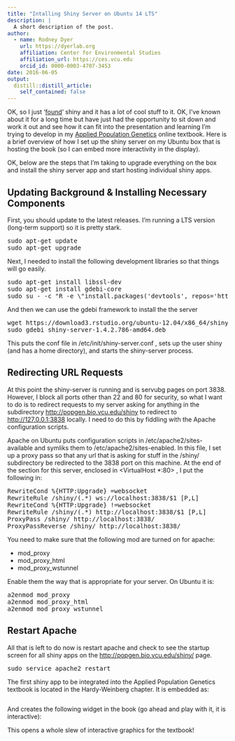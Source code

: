 ```yaml
---
title: "Intalling Shiny Server on Ubuntu 14 LTS"
description: |
  A short description of the post.
author:
  - name: Rodney Dyer
    url: https://dyerlab.org
    affiliation: Center for Environmental Studies
    affiliation_url: https://ces.vcu.edu
    orcid_id: 0000-0003-4707-3453
date: 2016-06-05
output:
  distill::distill_article:
    self_contained: false
---
```





OK, so I just &#8216;[found](http://shiny.rstudio.com)&#8216; shiny and it has a lot of cool stuff to it.  OK, I've known about it for a long time but have just had the opportunity to sit down and work it out and see how it can fit into the presentation and learning I'm trying to develop in my [Applied Population Genetics](http://popgen.bio.vcu.edu) online textbook.  Here is a brief overview of how I set up the shiny server on my Ubuntu box that is hosting the book (so I can embed more interactivity in the display).

<!--more-->

OK, below are the steps that I'm taking to upgrade everything on the box and install the shiny server app and start hosting individual shiny apps.

## Updating Background & Installing Necessary Components

First, you should update to the latest releases.  I'm running a LTS version (long-term support) so it is pretty stark.

<pre class="lang:sh decode:true">sudo apt-get update
sudo apt-get upgrade</pre>

Next, I needed to install the following development libraries so that things will go easily.

<pre class="lang:sh decode:true">sudo apt-get install libssl-dev
sudo apt-get install gdebi-core
sudo su - -c "R -e \"install.packages('devtools', repos='http://cran.rstudio.com/')\""</pre>

And then we can use the <span class="lang:r decode:true crayon-inline ">gdebi</span>  framework to install the the server

<pre class="lang:sh decode:true ">wget https://download3.rstudio.org/ubuntu-12.04/x86_64/shiny-server-1.4.2.786-amd64.deb
sudo gdebi shiny-server-1.4.2.786-amd64.deb</pre>

This puts the conf file in <span class="lang:r decode:true crayon-inline ">/etc/init/shiny-server.conf</span> , sets up the user <span class="lang:r decode:true crayon-inline ">shiny</span>  (and has a home directory), and starts the shiny-server process.

## Redirecting URL Requests

At this point the shiny-server is running and is servubg pages on port 3838.  However, I block all ports other than 22 and 80 for security, so what I want to do is to redirect requests to my server asking for anything in the subdirectory [http://popgen.bio.vcu.edu/shiny](http://popgen.bio.vcu.edu/shiny/) to redirect to [http://127.0.0.1:3838](http://127.0.0.1:3838/) locally.  I need to do this by fiddling with the Apache configuration scripts.

Apache on Ubuntu puts configuration scripts in /etc/apache2/sites-available and symliks them to /etc/apache2/sites-enabled.  In this file, I set up a proxy pass so that any url that is asking for stuff in the /shiny/ subdirectory be redirected to the 3838 port on this machine.  At the end of the section for this server, enclosed in <span class="lang:r decode:true crayon-inline "><VirtualHost *:80></span> <span class="s1">, I put the following in:</span>

<pre class="lang:sh decode:true">RewriteCond %{HTTP:Upgrade} =websocket
RewriteRule /shiny/(.*) ws://localhost:3838/$1 [P,L]
RewriteCond %{HTTP:Upgrade} !=websocket
RewriteRule /shiny/(.*) http://localhost:3838/$1 [P,L]
ProxyPass /shiny/ http://localhost:3838/        
ProxyPassReverse /shiny/ http://localhost:3838/</pre>

You need to make sure that the following mod are turned on for apache:

  * mod_proxy
  * mod\_proxy\_html
  * mod\_proxy\_wstunnel

Enable them the way that is appropriate for your server.  On Ubuntu it is:

<pre class="lang:sh decode:true">a2enmod mod_proxy
a2enmod mod_proxy_html
a2enmod mod_proxy_wstunnel</pre>

## Restart Apache

All that is left to do now is restart apache and check to see the startup screen for all shiny apps on the <http://popgen.bio.vcu.edu/shiny/> page.

<pre class="lang:sh decode:true">sudo service apache2 restart</pre>

The first shiny app to be integrated into the Applied Population Genetics textbook is located in the Hardy-Weinberg chapter.  It is embedded as:

<pre></pre>

And creates the following widget in the book (go ahead and play with it, it is interactive):



This opens a whole slew of interactive graphics for the textbook!
 
 
 
